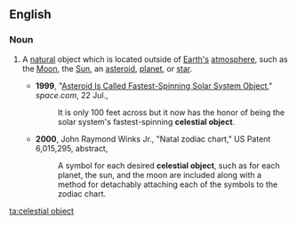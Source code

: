 ==English==

===Noun===
{{en-noun|sg=[[celestial]] [[object]]}}

# {{astronomy|astrology}} A [[natural]] object which is located outside of [[Earth]][['s]] [[atmosphere]], such as the [[Moon]], the [[Sun]], an [[asteroid]], [[planet]], or [[star]].
#*'''1999''', "[http://www.space.com/scienceastronomy/solarsystem/spinning_asteroid.html Asteroid Is Called Fastest-Spinning Solar System Object]," ''space.com'', 22 Jul.,
#*:It is only 100 feet across but it now has the honor of being the solar system's fastest-spinning '''celestial object'''.
#*'''2000''', John Raymond Winks Jr., "Natal zodiac chart," US Patent 6,015,295, abstract,
#*:A symbol for each desired '''celestial object''', such as for each planet, the sun, and the moon are included along with a method for detachably attaching each of the symbols to the zodiac chart.

[[ta:celestial object]]